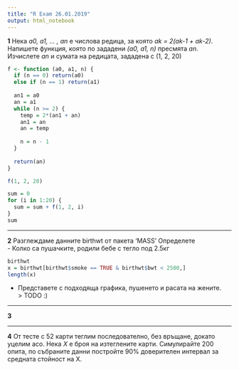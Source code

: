 ```yaml
---
title: "R Exam 26.01.2019"
output: html_notebook
---
```

  
**1** Нека *а0, а1, ... , аn* е числова редица, за която *ak = 2(ak-1 + ak-2)*. Напишете функция, която по зададени *(a0, a1, n)* пресмята *аn*. Изчислете *an* и сумата на редицата, зададена с (1, 2, 20)
```r
f <- function (a0, a1, n) {
  if (n == 0) return(a0)
  else if (n == 1) return(a1)
  
  an1 = a0
  an = a1
  while (n >= 2) {
    temp = 2*(an1 + an)
    an1 = an
    an = temp
    
    n = n - 1  
  }
  
  return(an)
}

f(1, 2, 20)

sum = 0
for (i in 1:20) {
  sum = sum + f(1, 2, i)
}
sum
```

---

**2** Разглеждаме данните birthwt от пакета 'MASS' Определете  
- Колко са пушачките, родили бебе с тегло под 2.5кг
```r
birthwt
x = birthwt[birthwt$smoke == TRUE & birthwt$bwt < 2500,]
length(x)
```

- Представете с подходяща графика, пушенето и расата на жените.  
> TODO :)

---

**3**

---

**4** От тесте с 52 карти теглим последователно, без връщане, докато уцелим асо. Нека *X* е броя на изтеглените карти. Симулирайте 200 опита, по събраните данни постройте 90% доверителен интервал за средната стойност на X.
```r

```



